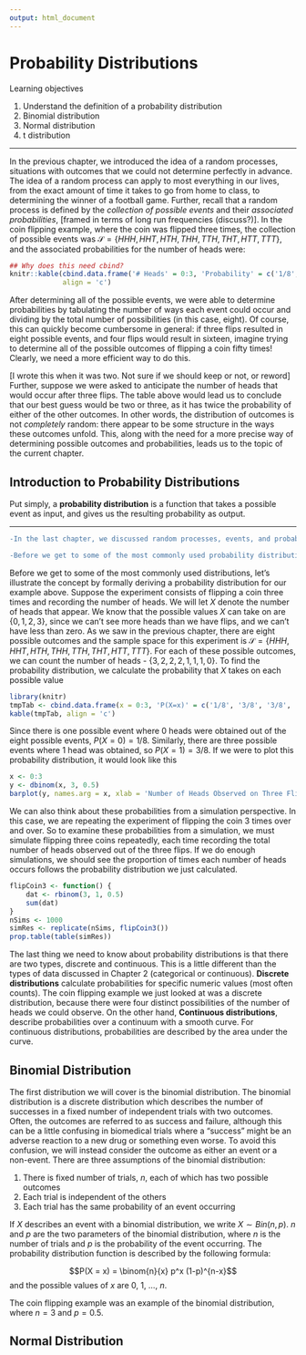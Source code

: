 ```yaml
---
output: html_document
---
```


# Probability Distributions {#ch5}

<div class="objective-container">
<div class="objectives"> Learning objectives </div>
1. Understand the definition of a probability distribution
2. Binomial distribution
3. Normal distribution
4. t distribution
</div>

---

In the previous chapter, we introduced the idea of a random processes, situations with outcomes that we could not determine perfectly in advance. The idea of a random process can apply to most everything in our lives, from the exact amount of time it takes to go from home to class, to determining the winner of a football game. Further, recall that a random process is defined by the *collection of possible events* and their *associated probabilities*, [framed in terms of long run frequencies (discuss?)]. In the coin flipping example, where the coin was flipped three times, the collection of possible events was $\mathcal{S} = \{HHH, HHT, HTH, THH, TTH, THT, HTT, TTT\}$, and the associated probabilities for the number of heads were:

```r
## Why does this need cbind?
knitr::kable(cbind.data.frame('# Heads' = 0:3, 'Probability' = c('1/8', '3/8', '3/8', '1/8')), 
             align = 'c')
```


After determining all of the possible events, we were able to determine probabilities by tabulating the number of ways each event could occur and dividing by the total number of possibilities (in this case, eight). Of course, this can quickly become cumbersome in general: if three flips resulted in eight possible events, and four flips would result in sixteen, imagine trying to determine all of the possible outcomes of flipping a coin fifty times! Clearly, we need a more efficient way to do this.

[I wrote this when it was two. Not sure if we should keep or not, or reword]
Further, suppose we were asked to anticipate the number of heads that would occur after three flips. The table above would lead us to conclude that our best guess would be two or three, as it has twice the probability of either of the other outcomes. In other words, the distribution of outcomes is not *completely* random: there appear to be some structure in the ways these outcomes unfold. This, along with the need for a more precise way of determining possible outcomes and probabilities, leads us to the topic of the current chapter. 


## Introduction to Probability Distributions {#ch5_s1}

Put simply, a **probability distribution** is a function that takes a possible event as input, and gives us the resulting probability as output.

---

```diff
-In the last chapter, we discussed random processes, events, and probability. We noted that probability is framed in terms of long-run frequencies, or the fraction of time an event occurs if a random processes is repeated over and over. One example we looked at was flipping a coin three times and we were able to determine probabilities for specific events by tabulating the number of ways the event could occur and dividing by the number of possible outcomes of flipping the coin three times. This is a feasible approach when there are not very many possible outcomes, but otherwise can be quite cumbersome. Imagine trying to tabulate all the possible outcomes of flipping a coin 50 times! Yeah, we don't want to imagine that either. This is where the genius of probability distributions comes to our rescue. A **probability distribution** is a function that describes the probability of all possible outcomes for an experiment. The input to the function is the outcome of interest, and the output is the probability of observing that outcome. Probability distributions typically have one or two **parameters**, which describe the distribution. In the coin flipping example, the parameter would be the number of flips.

-Before we get to some of the most commonly used probability distributions and the pre-defined functions, we will illustrate the concept by deriving a probability distribution for our toy example. 
```
Before we get to some of the most commonly used distributions, let's illustrate the concept by formally deriving a probability distribution for our example above. Suppose the experiment consists of flipping a coin three times and recording the number of heads. We will let $X$ denote the number of heads that appear. We know that the possible values $X$ can take on are $\{0, 1, 2, 3\}$, since we can't see more heads than we have flips, and we can't have less than zero. As we saw in the previous chapter, there are eight possible outcomes and the sample space for this experiment is $\mathcal{S} = \{HHH, HHT, HTH, THH, TTH, THT, HTT, TTT\}$. For each of these possible outcomes, we can count the number of heads - $\{3, 2, 2, 2, 1, 1, 1, 0\}$. To find the probability distribution, we calculate the probability that $X$ takes on each possible value

```r
library(knitr)
tmpTab <- cbind.data.frame(x = 0:3, 'P(X=x)' = c('1/8', '3/8', '3/8', '1/8'))
kable(tmpTab, align = 'c')
```

Since there is one possible event where 0 heads were obtained out of the eight possible events, $P(X = 0) = 1/8$. Similarly, there are three possible events where 1 head was obtained, so $P(X = 1) = 3/8$. If we were to plot this probability distribution, it would look like this

```r
x <- 0:3
y <- dbinom(x, 3, 0.5)
barplot(y, names.arg = x, xlab = 'Number of Heads Observed on Three Flips', ylab = 'Probability')
```


We can also think about these probabilities from a simulation perspective. In this case, we are repeating the experiment of flipping the coin 3 times over and over. So to examine these probabilities from a simulation, we must simulate flipping three coins repeatedly, each time recording the total number of heads observed out of the three flips. If we do enough simulations, we should see the proportion of times each number of heads occurs follows the probability distribution we just calculated.

```r
flipCoin3 <- function() {
    dat <- rbinom(3, 1, 0.5)
    sum(dat)
}
nSims <- 1000
simRes <- replicate(nSims, flipCoin3())
prop.table(table(simRes))
```

The last thing we need to know about probability distributions is that there are two types, discrete and continuous. This is a little different than the types of data discussed in Chapter 2 (categorical or continuous). **Discrete distributions** calculate probabilities for specific numeric values (most often counts). The coin flipping example we just looked at was a discrete distribution, because there were four distinct possibilities of the number of heads we could observe. On the other hand, **Continuous distributions**, describe probabilities over a continuum with a smooth curve. For continuous distributions, probabilities are described by the area under the curve.


## Binomial Distribution {#ch5_s2}

The first distribution we will cover is the binomial distribution. The binomial distribution is a discrete distribution which describes the number of successes in a fixed number of independent trials with two outcomes. Often, the outcomes are referred to as success and failure, although this can be a little confusing in biomedical trials where a "success" might be an adverse reaction to a new drug or something even worse. To avoid this confusion, we will instead consider the outcome as either an event or a non-event. There are three assumptions of the binomial distribution:

1) There is fixed number of trials, $n$, each of which has two possible outcomes
2) Each trial is independent of the others
3) Each trial has the same probability of an event occurring

If $X$ describes an event with a binomial distribution, we write $X \sim Bin(n, p)$. $n$ and $p$ are the two parameters of the binomial distribution, where $n$ is the number of trials and $p$ is the probability of the event occurring. The probability distribution function is described by the following formula:

$$P(X = x) = \binom{n}{x} p^x (1-p)^{n-x}$$
and the possible values of $x$ are 0, 1, ..., $n$.

The coin flipping example was an example of the binomial distribution, where $n = 3$ and $p = 0.5$. 




## Normal Distribution {#ch5_s3}